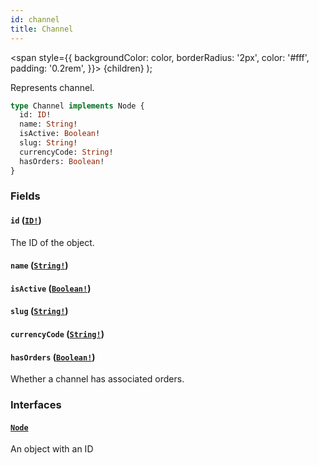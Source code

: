 ```yaml
---
id: channel
title: Channel
---
```


<span
style={{
      backgroundColor: color,
      borderRadius: '2px',
      color: '#fff',
      padding: '0.2rem',
    }}>
{children}
</span>
);

Represents channel.

```graphql
type Channel implements Node {
  id: ID!
  name: String!
  isActive: Boolean!
  slug: String!
  currencyCode: String!
  hasOrders: Boolean!
}
```

### Fields

#### `id` ([`ID!`](/api-reference/scalars/id.mdx))

The ID of the object.

#### `name` ([`String!`](/api-reference/scalars/string.mdx))

#### `isActive` ([`Boolean!`](/api-reference/scalars/boolean.mdx))

#### `slug` ([`String!`](/api-reference/scalars/string.mdx))

#### `currencyCode` ([`String!`](/api-reference/scalars/string.mdx))

#### `hasOrders` ([`Boolean!`](/api-reference/scalars/boolean.mdx))

Whether a channel has associated orders.

### Interfaces

#### [`Node`](/api-reference/interfaces/node.mdx)

An object with an ID

